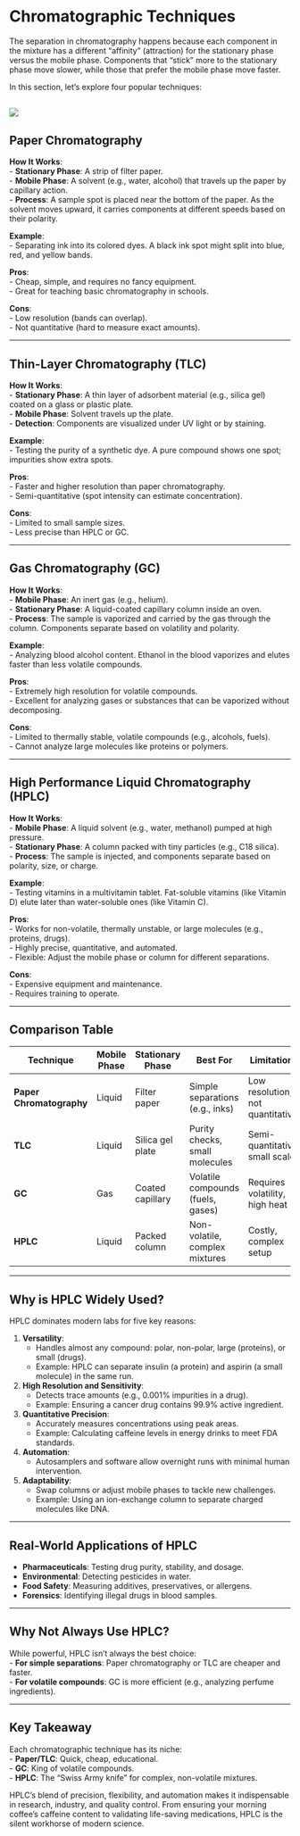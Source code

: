 # Chromatographic Techniques

The separation in chromatography happens because each component in the mixture has a different “affinity” (attraction) for the stationary phase versus the mobile phase. Components that “stick” more to the stationary phase move slower, while those that prefer the mobile phase move faster.  

In this section, let's explore four popular techniques: 

![](images/chrom-2.jpeg)
---

## Paper Chromatography
**How It Works**:  
- **Stationary Phase**: A strip of filter paper.  
- **Mobile Phase**: A solvent (e.g., water, alcohol) that travels up the paper by capillary action.  
- **Process**: A sample spot is placed near the bottom of the paper. As the solvent moves upward, it carries components at different speeds based on their polarity.  

**Example**:  
- Separating ink into its colored dyes. A black ink spot might split into blue, red, and yellow bands.  

**Pros**:  
- Cheap, simple, and requires no fancy equipment.  
- Great for teaching basic chromatography in schools.  

**Cons**:  
- Low resolution (bands can overlap).  
- Not quantitative (hard to measure exact amounts).  

---

## Thin-Layer Chromatography (TLC)  
**How It Works**:  
- **Stationary Phase**: A thin layer of adsorbent material (e.g., silica gel) coated on a glass or plastic plate.  
- **Mobile Phase**: Solvent travels up the plate.  
- **Detection**: Components are visualized under UV light or by staining.  

**Example**:  
- Testing the purity of a synthetic dye. A pure compound shows one spot; impurities show extra spots.  

**Pros**:  
- Faster and higher resolution than paper chromatography.  
- Semi-quantitative (spot intensity can estimate concentration).  

**Cons**:  
- Limited to small sample sizes.  
- Less precise than HPLC or GC.  

---

## Gas Chromatography (GC)  
**How It Works**:  
- **Mobile Phase**: An inert gas (e.g., helium).  
- **Stationary Phase**: A liquid-coated capillary column inside an oven.  
- **Process**: The sample is vaporized and carried by the gas through the column. Components separate based on volatility and polarity.  

**Example**:  
- Analyzing blood alcohol content. Ethanol in the blood vaporizes and elutes faster than less volatile compounds.  

**Pros**:  
- Extremely high resolution for volatile compounds.  
- Excellent for analyzing gases or substances that can be vaporized without decomposing.  

**Cons**:  
- Limited to thermally stable, volatile compounds (e.g., alcohols, fuels).  
- Cannot analyze large molecules like proteins or polymers.  

---

## High Performance Liquid Chromatography (HPLC)
**How It Works**:  
- **Mobile Phase**: A liquid solvent (e.g., water, methanol) pumped at high pressure.  
- **Stationary Phase**: A column packed with tiny particles (e.g., C18 silica).  
- **Process**: The sample is injected, and components separate based on polarity, size, or charge.  

**Example**:  
- Testing vitamins in a multivitamin tablet. Fat-soluble vitamins (like Vitamin D) elute later than water-soluble ones (like Vitamin C).  

**Pros**:  
- Works for non-volatile, thermally unstable, or large molecules (e.g., proteins, drugs).  
- Highly precise, quantitative, and automated.  
- Flexible: Adjust the mobile phase or column for different separations.  

**Cons**:  
- Expensive equipment and maintenance.  
- Requires training to operate.  

---

## Comparison Table
| Technique          | Mobile Phase | Stationary Phase   | Best For                          | Limitations                     |  
|---------------------|--------------|--------------------|-----------------------------------|---------------------------------|  
| **Paper Chromatography** | Liquid       | Filter paper       | Simple separations (e.g., inks)   | Low resolution, not quantitative|  
| **TLC**             | Liquid       | Silica gel plate   | Purity checks, small molecules    | Semi-quantitative, small scale  |  
| **GC**              | Gas          | Coated capillary   | Volatile compounds (fuels, gases) | Requires volatility, high heat  |  
| **HPLC**            | Liquid       | Packed column      | Non-volatile, complex mixtures    | Costly, complex setup           |  

---

## Why is HPLC Widely Used?
HPLC dominates modern labs for five key reasons:  

1. **Versatility**:  
   - Handles almost any compound: polar, non-polar, large (proteins), or small (drugs).  
   - Example: HPLC can separate insulin (a protein) and aspirin (a small molecule) in the same run.  

2. **High Resolution and Sensitivity**:  
   - Detects trace amounts (e.g., 0.001% impurities in a drug).  
   - Example: Ensuring a cancer drug contains 99.9% active ingredient.  

3. **Quantitative Precision**:  
   - Accurately measures concentrations using peak areas.  
   - Example: Calculating caffeine levels in energy drinks to meet FDA standards.  

4. **Automation**:  
   - Autosamplers and software allow overnight runs with minimal human intervention.  

5. **Adaptability**:  
   - Swap columns or adjust mobile phases to tackle new challenges.  
   - Example: Using an ion-exchange column to separate charged molecules like DNA.  

---

## Real-World Applications of HPLC
- **Pharmaceuticals**: Testing drug purity, stability, and dosage.  
- **Environmental**: Detecting pesticides in water.  
- **Food Safety**: Measuring additives, preservatives, or allergens.  
- **Forensics**: Identifying illegal drugs in blood samples.  

---

## Why Not Always Use HPLC?
While powerful, HPLC isn’t always the best choice:  
- **For simple separations**: Paper chromatography or TLC are cheaper and faster.  
- **For volatile compounds**: GC is more efficient (e.g., analyzing perfume ingredients).  

---

## Key Takeaway
Each chromatographic technique has its niche:  
- **Paper/TLC**: Quick, cheap, educational.  
- **GC**: King of volatile compounds.  
- **HPLC**: The “Swiss Army knife” for complex, non-volatile mixtures.  

HPLC’s blend of precision, flexibility, and automation makes it indispensable in research, industry, and quality control. From ensuring your morning coffee’s caffeine content to validating life-saving medications, HPLC is the silent workhorse of modern science.  

